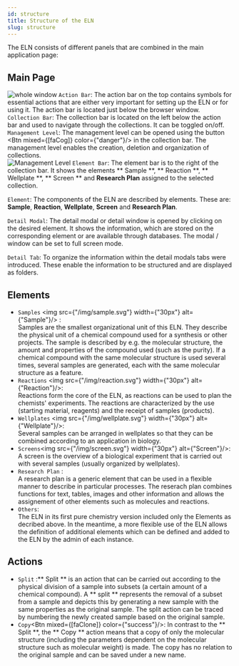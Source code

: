 ```yaml
---
id: structure
title: Structure of the ELN
slug: structure
---
```



The ELN consists of different panels that are combined in the main application page:
## Main Page
![whole window](/img/screen.png)
`Action Bar`: The action bar on the top contains symbols for essential actions that are either very important for setting up the ELN or for using it. The action bar is located just below the browser window.  
 `Collection Bar`: The collection bar is located on the left below the action bar and used to navigate through the collections. It can be toggled on/off.  
 `Management Level`: The management level can be opened using the button <Btn mixed={[faCog]} color={"danger"}/> in the collection bar. The management level enables the creation, deletion and organization of collections.  
 ![Management Level](/img/mgmt_lvl.png)
`Element Bar`: The element bar is to the right of the collection bar. It shows the elements ** Sample **, ** Reaction **, ** Wellplate **,  ** Screen ** and **Research Plan** assigned to the selected collection. 

`Element`: The components of the ELN are described by elements. These are:  **Sample**, **Reaction**, **Wellplate**, **Screen** and **Research Plan**.

`Detail Modal`: The detail modal or detail window is opened by clicking on the desired element. It shows the information, which are stored on the corresponding element or are available through databases. The modal / window can be set to full screen mode.

`Detail Tab`: To organize the information within the detail modals tabs were introduced. These enable the information to be structured and are displayed as folders.

## Elements
- `Samples` <img src={"/img/sample.svg"} width={"30px"} alt={"Sample"}/> :  
Samples are the smallest organizational unit of this ELN. They describe the physical unit of a chemical compound used for a synthesis or other projects. The sample is described by e.g. the molecular structure, the amount and properties of the compound used (such as the purity). If a chemical compound with the same molecular structure is used several times, several samples are generated, each with the same molecular structure as a feature.
- `Reactions` <img src={"/img/reaction.svg"} width={"30px"} alt={"Reaction"}/>:  
 Reactions form the core of the ELN, as reactions can be used to plan the chemists' experiments. The reactions are characterized by the use (starting material, reagents) and the receipt of samples (products).
- `Wellplates` <img src={"/img/wellplate.svg"} width={"30px"} alt={"Wellplate"}/>:   
Several samples can be arranged in wellplates so that they can be combined according to an application in biology.
- `Screens`<img src={"/img/screen.svg"} width={"30px"} alt={"Screen"}/>:   
A screen is the overview of a biological experiment that is carried out with several samples (usually organized by wellplates).
- `Research Plan` <FontAwesomeIcon icon={faFileAlt} size="lg"/> :   
A research plan is a generic element that can be used in a flexible manner to describe in particular processes. The reserach plan combines functions for text, tables, images and other information and allows the assignement of other elements such as molecules and reactions.  
- `Others`:   
The ELN in its first pure chemistry version included only the Elements as decribed above. In the meantime, a more flexible use of the ELN allows the definition of additional elements which can be defined and added to the ELN by the admin of each instance.

## Actions
-  `Split` :** Split ** is an action that can be carried out according to the physical division of a sample into subsets (a certain amount of a chemical compound). A ** split ** represents the removal of a subset from a sample and depicts this by generating a new sample with the same properties as the original sample. The split action can be traced by numbering the newly created sample based on the original sample.
-  `Copy`<Btn mixed={[faClone]} color={"success"}/>: In contrast to the ** Split **, the ** Copy ** action means that a copy of only the molecular structure (including the parameters dependent on the molecular structure such as molecular weight) is made. The copy has no relation to the original sample and can be saved under a new name.
